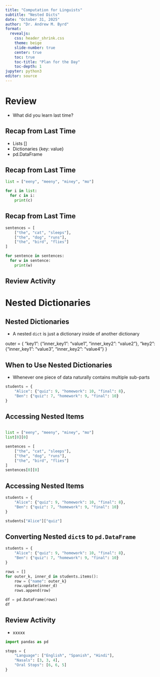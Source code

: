 ```yaml
---
title: "Computation for Linguists"
subtitle: "Nested Dicts"
date: "October 31, 2025"
author: "Dr. Andrew M. Byrd"
format:
  revealjs:
    css: header_shrink.css
    theme: beige
    slide-number: true
    center: true
    toc: true
    toc-title: "Plan for the Day"
    toc-depth: 1
jupyter: python3
editor: source
---
```


# Review

-   What did you learn last time?

## Recap from Last Time

- Lists []
- Dictionaries {key: value}
- pd.DataFrame 

## Recap from Last Time

```python
list = ["eeny", "meeny", "miney", "mo"]

for i in list:
  for c in i:
    print(c)
```

## Recap from Last Time

```python
sentences = [
    ["the", "cat", "sleeps"],
    ["the", "dog", "runs"],
    ["the", "bird", "flies"]
]

for sentence in sentences:
  for w in sentence:
    print(w)
```

## Review Activity

# Nested Dictionaries

## Nested Dictionaries

- A nested `dict` is just a dictionary inside of another dictionary

outer = {
    "key1": {"inner_key1": "value1", "inner_key2": "value2"},
    "key2": {"inner_key1": "value3", "inner_key2": "value4"}
}

## When to Use Nested Dictionaries

- Whenever one piece of data naturally contains multiple sub-parts

```python
students = {
    "Alice": {"quiz": 9, "homework": 10, "final": 8},
    "Ben": {"quiz": 7, "homework": 9, "final": 10}
}
```

## Accessing Nested Items

```python

list = ["eeny", "meeny", "miney", "mo"]
list[0][0]

sentences = [
    ["the", "cat", "sleeps"],
    ["the", "dog", "runs"],
    ["the", "bird", "flies"]
]
sentences[0][0]
```

## Accessing Nested Items

```python
students = {
    "Alice": {"quiz": 9, "homework": 10, "final": 8},
    "Ben": {"quiz": 7, "homework": 9, "final": 10}
}

students["Alice"]["quiz"]
```

## Converting Nested `dict`s to `pd.DataFrame`

```python
students = {
    "Alice": {"quiz": 9, "homework": 10, "final": 8},
    "Ben": {"quiz": 7, "homework": 9, "final": 10}
}

rows = []
for outer_k, inner_d in students.items():
    row = {"name": outer_k}
    row.update(inner_d)
    rows.append(row)

df = pd.DataFrame(rows)
df

```


## Review Activity

-   xxxxx

```python
import pandas as pd

stops = {
    "Language": ["English", "Spanish", "Hindi"],
    "Nasals": [3, 3, 4],
    "Oral Stops": [6, 6, 5]
}
```

